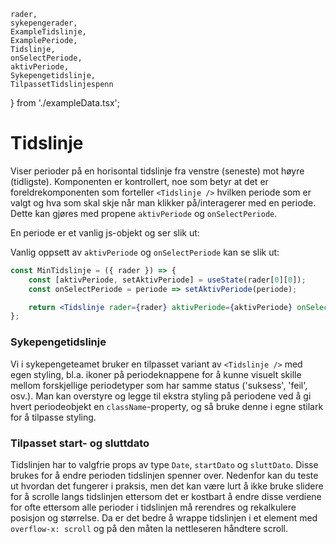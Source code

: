     rader,
    sykepengerader,
    ExampleTidslinje,
    ExamplePeriode,
    Tidslinje,
    onSelectPeriode,
    aktivPeriode,
    Sykepengetidslinje,
    TilpassetTidslinjespenn
} from './exampleData.tsx';

<Meta title="Tidslinje" component={Tidslinje} subComponents={[Sykepengetidslinje]} decorators={[withA11y]} />

# Tidslinje

Viser perioder på en horisontal tidslinje fra venstre (seneste) mot høyre (tidligste). Komponenten er kontrollert,
noe som betyr at det er foreldrekomponenten som forteller `<Tidslinje />` hvilken periode som er valgt og hva som
skal skje når man klikker på/interagerer med en periode. Dette kan gjøres med propene `aktivPeriode` og
`onSelectPeriode`.

<Preview withSource="open">
    <Story name="tidslinje">
        <Tidslinje rader={rader} onSelectPeriode={onSelectPeriode} aktivPeriode={aktivPeriode} />
    </Story>
</Preview>

<Props of={ExampleTidslinje} />

En periode er et vanlig js-objekt og ser slik ut:

<Props of={ExamplePeriode} />

Vanlig oppsett av `aktivPeriode` og `onSelectPeriode` kan se slik ut:

```jsx
const MinTidslinje = ({ rader }) => {
    const [aktivPeriode, setAktivPeriode] = useState(rader[0][0]);
    const onSelectPeriode = periode => setAktivPeriode(periode);

    return <Tidslinje rader={rader} aktivPeriode={aktivPeriode} onSelectPeriode={onSelectPeriode} />;
};
```

### Sykepengetidslinje

Vi i sykepengeteamet bruker en tilpasset variant av `<Tidslinje />` med egen styling, bl.a.
ikoner på periodeknappene for å kunne visuelt skille mellom forskjellige periodetyper
som har samme status ('suksess', 'feil', osv.). Man kan overstyre og legge til ekstra styling
på periodene ved å gi hvert periodeobjekt en `className`-property, og så bruke denne i egne
stilark for å tilpasse styling.

<Preview>
    <Story name="sykepengetidslinje">
        <Sykepengetidslinje rader={sykepengerader} onSelectPeriode={onSelectPeriode} aktivPeriode={aktivPeriode} />
    </Story>
</Preview>

### Tilpasset start- og sluttdato

Tidslinjen har to valgfrie props av type `Date`, `startDato` og `sluttDato`. Disse brukes for å endre perioden
tidslinjen spenner over. Nedenfor kan du teste ut hvordan det fungerer i praksis, men det kan være lurt å ikke bruke
slidere for å scrolle langs tidslinjen ettersom det er kostbart å endre disse verdiene for ofte ettersom alle perioder i
tidslinjen må rerendres og rekalkulere posisjon og størrelse. Da er det bedre å wrappe tidslinjen i et element med
`overflow-x: scroll` og på den måten la nettleseren håndtere scroll.


<Preview>
    <Story name="tidslinje med justerbart spenn">
        <TilpassetTidslinjespenn />
    </Story>
</Preview>


<Preview>
    <Story name="reversert tidslinje">
            <Tidslinje rader={rader} onSelectPeriode={onSelectPeriode} aktivPeriode={aktivPeriode} direction="right" />
    </Story>
</Preview>
